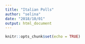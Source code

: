 ```yaml
---
title: "Italian Polls"
author: "selina"
date: "2018/10/01"
output: html_document
---
```


```r
knitr::opts_chunk$set(echo = TRUE)
```


